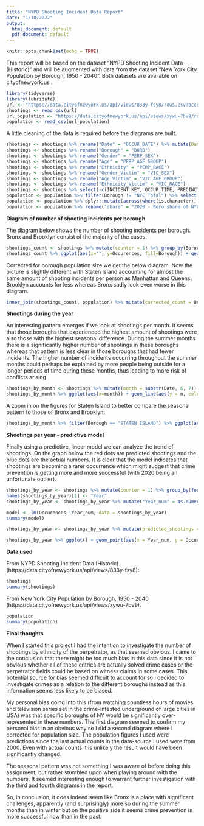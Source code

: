 ---
title: "NYPD Shooting Incident Data Report"
date: "1/18/2022"
output:
  html_document: default
  pdf_document: default
---

```{r setup, include=FALSE}
knitr::opts_chunk$set(echo = TRUE)
```

This report will be based on the dataset "NYPD Shooting Incident Data (Historic)" and will be augmented with data from the dataset "New York City Population by Borough, 1950 - 2040". Both datasets are available on cityofnewyork.us .

```{r importShootings, echo=TRUE}
library(tidyverse)
library(lubridate)
url <- "https://data.cityofnewyork.us/api/views/833y-fsy8/rows.csv?accessType=DOWNLOAD"
shootings <- read_csv(url)
url_population <- "https://data.cityofnewyork.us/api/views/xywu-7bv9/rows.csv?accessType=DOWNLOAD"
population <- read_csv(url_population)
```

A little cleaning of the data is required before the diagrams are built.

```{r importShootings_cleaning, echo=TRUE}
shootings <- shootings %>% rename("Date" = "OCCUR_DATE") %>% mutate(Date = mdy(Date))
shootings <- shootings %>% rename("Borough" = "BORO")
shootings <- shootings %>% rename("Gender" = "PERP_SEX")
shootings <- shootings %>% rename("Age" = "PERP_AGE_GROUP")
shootings <- shootings %>% rename("Ethnicity" = "PERP_RACE")
shootings <- shootings %>% rename("Gender_Victim" = "VIC_SEX")
shootings <- shootings %>% rename("Age_Victim" = "VIC_AGE_GROUP")
shootings <- shootings %>% rename("Ethnicity_Victim" = "VIC_RACE")
shootings <- shootings %>% select(-c(INCIDENT_KEY, OCCUR_TIME, PRECINCT, JURISDICTION_CODE, X_COORD_CD,Y_COORD_CD, LOCATION_DESC, STATISTICAL_MURDER_FLAG, Latitude, Longitude, Lon_Lat))
population <- population %>% filter(Borough != "NYC Total") %>% select("Borough", "2020 - Boro share of NYC total")
population <- population %>% dplyr::mutate(across(where(is.character), toupper))
population <- population %>% rename("share" = "2020 - Boro share of NYC total")
```

**Diagram of number of shooting incidents per borough**

The diagram below shows the number of shooting incidents per borough. Bronx and Brooklyn consist of the majority of the cases.

```{r plot_borough, echo=TRUE}
shootings_count <- shootings %>% mutate(counter = 1) %>% group_by(Borough) %>% summarize(Occurences = sum(counter)) 
shootings_count %>% ggplot(aes(x="", y=Occurences, fill=Borough)) + geom_bar(stat="identity", width=1, color="white") + coord_polar("y", start=0) + theme_void()
```

Corrected for borough population size we get the below diagram. Now the picture is slightly different with Staten Island accounting for almost the same amount of shooting incidents per person as Manhattan and Queens. Brooklyn accounts for less whereas Bronx sadly look even worse in this diagram.

```{r plot_borough2, echo=TRUE}
inner_join(shootings_count, population) %>% mutate(corrected_count = Occurences / share) %>% ggplot(aes(x="", y=corrected_count, fill=Borough)) + geom_bar(stat="identity", width=1, color="white") + coord_polar("y", start=0) + theme_void()
```

**Shootings during the year**

An interesting pattern emerges if we look at shootings per month. It seems that those boroughs that experienced the highest amount of shootings were also those with the highest seasonal difference. During the summer months there is a significantly higher number of shootings in these boroughs whereas that pattern is less clear in those boroughs that had fewer incidents.
The higher number of incidents occurring throughout the summer months could perhaps be explained by more people being outside for a longer periods of time during these months, thus leading to more risk of conflicts arising.

```{r plot_shootings_per_season1, echo=TRUE}
shootings_by_month <- shootings %>% mutate(month = substr(Date, 6, 7)) %>% group_by(Borough, month) %>% count()
shootings_by_month %>% ggplot(aes(x=month)) + geom_line(aes(y = n, color = Borough, group = Borough))
```

A zoom in on the figures for Staten Island to better compare the seasonal pattern to those of Bronx and Brooklyn:

```{r plot_shootings_per_season2, echo=TRUE}
shootings_by_month %>% filter(Borough == "STATEN ISLAND") %>% ggplot(aes(x=month)) + geom_line(aes(y = n, color = Borough, group = Borough))
```

**Shootings per year - predictive model**

Finally using a predictive, linear model we can analyze the trend of shootings. On the graph below the red dots are predicted shootings and the blue dots are the actual numbers. 
It is clear that the model indicates that shootings are becoming a rarer occurrence which might suggest that crime prevention is getting more and more successful (with 2020 being an unfortunate outlier).

```{r plot_predicted_shootings, echo=TRUE}
shootings_by_year <- shootings %>% mutate(counter = 1) %>% group_by(format(Date, format="%Y")) %>% summarize(Occurences = sum(counter)) 
names(shootings_by_year)[1] <- "Year"
shootings_by_year <- shootings_by_year %>% mutate("Year_num" = as.numeric(as.character(shootings_by_year$Year)))

model <- lm(Occurences ~Year_num, data = shootings_by_year)
summary(model)

shootings_by_year <- shootings_by_year %>% mutate(predicted_shootings = predict(model))

shootings_by_year %>% ggplot() + geom_point(aes(x = Year_num, y = Occurences), color = "blue") + geom_point(aes(x = Year_num, y = predicted_shootings), color = "red")
```

**Data used**

From NYPD Shooting Incident Data (Historic) (https://data.cityofnewyork.us/api/views/833y-fsy8):

```{r importShootings_summary, echo=TRUE}
shootings
summary(shootings)
```

From New York City Population by Borough, 1950 - 2040 (https://data.cityofnewyork.us/api/views/xywu-7bv9):

```{r importPopulation_summary, echo=TRUE}
population
summary(population)
```

**Final thoughts**

When I started this project I had the intention to investigate the number of shootings by ethnicity of the perpetrator, as that seemed obvious. I came to the conclusion that there might be too much bias in this data since it is not obvious whether all of these entries are actually solved crime cases or the perpetrator fields could be based on witness claims in some cases. This potential source for bias seemed difficult to account for so I decided to investigate crimes as a relation to the different boroughs instead as this information seems less likely to be biased.

My personal bias going into this (from watching countless hours of movies and television series set in the crime-infested underground of large cities in USA) was that specific boroughs of NY would be significantly over-represented in these numbers. The first diagram seemed to confirm my personal bias in an obvious way so I did a second diagram where I corrected for population size. The population figures I used were predictions since the last actual counts in the data-source I used were from 2000. Even with actual counts it is unlikely the result would have been significantly changed.

The seasonal pattern was not something I was aware of before doing this assignment, but rather stumbled upon when playing around with the numbers. It seemed interesting enough to warrant further investigation with the third and fourth diagrams in the report.

So, in conclusion, it does indeed seem like Bronx is a place with significant challenges, apparently (and surprisingly) more so during the summer months than in winter but on the positive side it seems crime prevention is more successful now than in the past.
